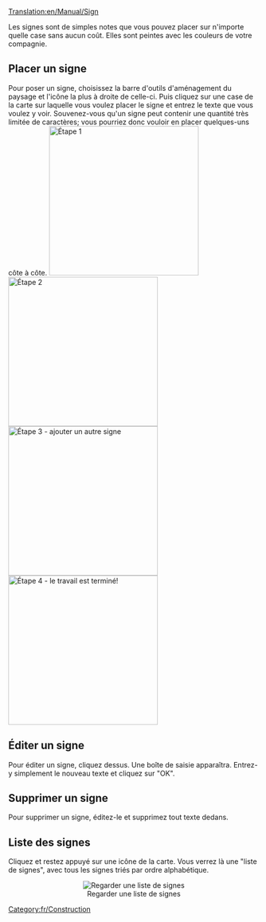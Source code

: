 [[Translation:en/Manual/Sign]]


Les signes sont de simples notes que vous pouvez placer sur n'importe quelle case sans aucun coût. Elles sont peintes avec les couleurs de votre compagnie.

==Placer un signe==

Pour poser un signe, choisissez la barre d'outils d'aménagement du paysage et l'icône la plus à droite de celle-ci.
Puis cliquez sur une case de la carte sur laquelle vous voulez placer le signe et entrez le texte que vous voulez y voir. Souvenez-vous qu'un signe peut contenir une quantité très limitée de caractères; vous pourriez donc vouloir en placer quelques-uns côte à côte.
[[File:en/Placing signs 1.png|left|thumb|300px|Étape 1]]
[[File:en/Placing Signs 2.png|left|thumb|300px|Étape 2]] 
[[File:en/Placing signs 3.png|left|thumb|300px|Étape 3 - ajouter un autre signe]] 
[[File:en/Placing signs 4.png|left|thumb|300px|Étape 4 - le travail est terminé!]] 
<br style="clear:both;"/>

==Éditer un signe==

Pour éditer un signe, cliquez dessus. Une boîte de saisie apparaîtra. Entrez-y simplement le nouveau texte et cliquez sur "OK".

==Supprimer un signe==

Pour supprimer un signe, éditez-le et supprimez tout texte dedans.
{{fr/avertissement|Rappelez-vous que dans une partie multijoueurs, n'importe qui peut éditer et supprimer vos signes; n'y mettez donc pas d'information importante et gardez un œil sur eux pour être sûr que vos concurrents ne vous font pas passer pour un fou!}}

==Liste des signes==

Cliquez et restez appuyé sur une icône de la carte. Vous verrez là une "liste de signes", avec tous les signes triés par ordre alphabétique.
<center>[[File:en/Sign list.png|center|none|frame|Regarder une liste de signes]]</center>

[[Category:fr/Construction]]